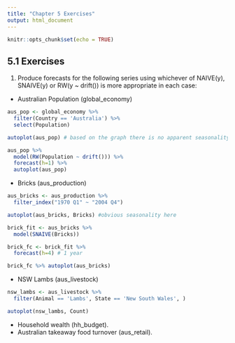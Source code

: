 ```yaml
---
title: "Chapter 5 Exercises"
output: html_document
---
```


```r
knitr::opts_chunk$set(echo = TRUE)
```


## 5.1 Exercises

1. Produce forecasts for the following series using whichever of NAIVE(y), 
SNAIVE(y) or RW(y ~ drift()) is more appropriate in each case:

  * Australian Population (global_economy)
```r
aus_pop <- global_economy %>%
  filter(Country == 'Australia') %>%
  select(Population)

autoplot(aus_pop) # based on the graph there is no apparent seasonality but an obvious trend

aus_pop %>%
  model(RW(Population ~ drift())) %>%
  forecast(h=1) %>%
  autoplot(aus_pop)

```

  * Bricks (aus_production)
```r
aus_bricks <- aus_production %>%
  filter_index("1970 Q1" ~ "2004 Q4")

autoplot(aus_bricks, Bricks) #obvious seasonality here

brick_fit <- aus_bricks %>%
  model(SNAIVE(Bricks)) 

brick_fc <- brick_fit %>%
  forecast(h=4) # 1 year

brick_fc %>% autoplot(aus_bricks)
```
  
  * NSW Lambs (aus_livestock)
```r
nsw_lambs <- aus_livestock %>%
  filter(Animal == 'Lambs', State == 'New South Wales', )

autoplot(nsw_lambs, Count)
```
  
  *  Household wealth (hh_budget).
  * Australian takeaway food turnover (aus_retail).